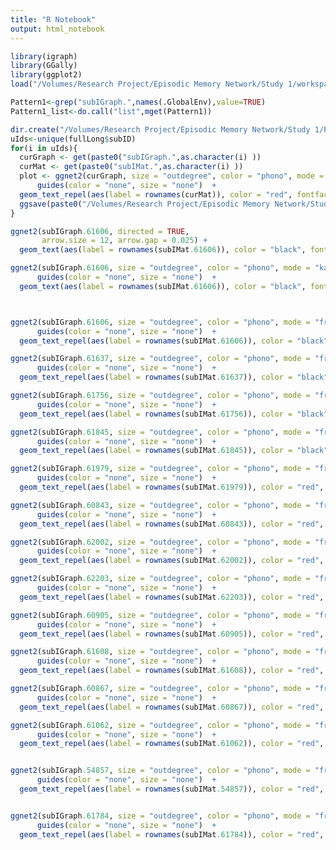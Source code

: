 ```yaml
---
title: "R Notebook"
output: html_notebook
---
```


```r
library(igraph)
library(GGally)
library(ggplot2)
load("/Volumes/Research Project/Episodic Memory Network/Study 1/workspace/idmWorkspace.RData")
```

```r
Pattern1<-grep("subIGraph.",names(.GlobalEnv),value=TRUE)
Pattern1_list<-do.call("list",mget(Pattern1))
```



```r
dir.create("/Volumes/Research Project/Episodic Memory Network/Study 1/Plots/")
uIds<-unique(fullLong$subID)
for(i in uIds){
  curGraph <- get(paste0("subIGraph.",as.character(i) ))
  curMat <- get(paste0("subIMat.",as.character(i) ))
  plot <- ggnet2(curGraph, size = "outdegree", color = "phono", mode = "fruchtermanreingold", directed=TRUE, arrow.size = 3.5, arrow.gap = 0.05, layout.exp = .65) + 
      guides(color = "none", size = "none")  +
  geom_text_repel(aes(label = rownames(curMat)), color = "red", fontface = "bold", size =2)
  ggsave(paste0("/Volumes/Research Project/Episodic Memory Network/Study 1/Plots/",i,"_net.png"), units="in", dpi=400, height=6, width=9)
}
```


```r

ggnet2(subIGraph.61606, directed = TRUE,
       arrow.size = 12, arrow.gap = 0.025) +
  geom_text(aes(label = rownames(subIMat.61606)), color = "black", fontface = "bold", size =2)

ggnet2(subIGraph.61606, size = "outdegree", color = "phono", mode = "kamadakawai", directed=T, layout.exp = .65) + 
      guides(color = "none", size = "none")  +
  geom_text(aes(label = rownames(subIMat.61606)), color = "black", fontface = "bold", size =2)



ggnet2(subIGraph.61606, size = "outdegree", color = "phono", mode = "fruchtermanreingold", directed=TRUE, arrow.size = 3.5, arrow.gap = 0.025, layout.exp = .65) + 
      guides(color = "none", size = "none")  +
  geom_text_repel(aes(label = rownames(subIMat.61606)), color = "black", fontface = "bold", size =2)
```

```r
ggnet2(subIGraph.61637, size = "outdegree", color = "phono", mode = "fruchtermanreingold", directed=TRUE, arrow.size = 3.5, arrow.gap = 0.025, layout.exp = .65) + 
      guides(color = "none", size = "none")  +
  geom_text_repel(aes(label = rownames(subIMat.61637)), color = "black", fontface = "bold", size =2)
```

```r
ggnet2(subIGraph.61756, size = "outdegree", color = "phono", mode = "fruchtermanreingold", directed=TRUE, arrow.size = 3.5, arrow.gap = 0.025, layout.exp = .65) + 
      guides(color = "none", size = "none")  +
  geom_text_repel(aes(label = rownames(subIMat.61756)), color = "black", fontface = "bold", size =2)
```

```r
ggnet2(subIGraph.61845, size = "outdegree", color = "phono", mode = "fruchtermanreingold", directed=TRUE, arrow.size = 3.5, arrow.gap = 0.025, layout.exp = .65) + 
      guides(color = "none", size = "none")  +
  geom_text_repel(aes(label = rownames(subIMat.61845)), color = "black", fontface = "bold", size =2)
```


```r
ggnet2(subIGraph.61979, size = "outdegree", color = "phono", mode = "fruchtermanreingold", directed=TRUE, arrow.size = 3.5, arrow.gap = 0.05, layout.exp = .65) + 
      guides(color = "none", size = "none")  +
  geom_text_repel(aes(label = rownames(subIMat.61979)), color = "red", fontface = "bold", size =2)
```

```r
ggnet2(subIGraph.60843, size = "outdegree", color = "phono", mode = "fruchtermanreingold", directed=TRUE, arrow.size = 3.5, arrow.gap = 0.05, layout.exp = .65) + 
      guides(color = "none", size = "none")  +
  geom_text_repel(aes(label = rownames(subIMat.60843)), color = "red", fontface = "bold", size =2)
```

```r
ggnet2(subIGraph.62002, size = "outdegree", color = "phono", mode = "fruchtermanreingold", directed=TRUE, arrow.size = 3.5, arrow.gap = 0.05, layout.exp = .65) + 
      guides(color = "none", size = "none")  +
  geom_text_repel(aes(label = rownames(subIMat.62002)), color = "red", fontface = "bold", size =2)
```

```r
ggnet2(subIGraph.62203, size = "outdegree", color = "phono", mode = "fruchtermanreingold", directed=TRUE, arrow.size = 3.5, arrow.gap = 0.05, layout.exp = .65) + 
      guides(color = "none", size = "none")  +
  geom_text_repel(aes(label = rownames(subIMat.62203)), color = "red", fontface = "bold", size =2)
```

```r
ggnet2(subIGraph.60905, size = "outdegree", color = "phono", mode = "fruchtermanreingold", directed=TRUE, arrow.size = 3.5, arrow.gap = 0.05, layout.exp = .65) + 
      guides(color = "none", size = "none")  +
  geom_text_repel(aes(label = rownames(subIMat.60905)), color = "red", fontface = "bold", size =2)
```

```r
ggnet2(subIGraph.61608, size = "outdegree", color = "phono", mode = "fruchtermanreingold", directed=TRUE, arrow.size = 3.5, arrow.gap = 0.05, layout.exp = .65) + 
      guides(color = "none", size = "none")  +
  geom_text_repel(aes(label = rownames(subIMat.61608)), color = "red", fontface = "bold", size =2)
```

```r
ggnet2(subIGraph.60867, size = "outdegree", color = "phono", mode = "fruchtermanreingold", directed=TRUE, arrow.size = 3.5, arrow.gap = 0.05, layout.exp = .65) + 
      guides(color = "none", size = "none")  +
  geom_text_repel(aes(label = rownames(subIMat.60867)), color = "red", fontface = "bold", size =2)
```

```r
ggnet2(subIGraph.61062, size = "outdegree", color = "phono", mode = "fruchtermanreingold", directed=TRUE, arrow.size = 3.5, arrow.gap = 0.05, layout.exp = .65) + 
      guides(color = "none", size = "none")  +
  geom_text_repel(aes(label = rownames(subIMat.61062)), color = "red", fontface = "bold", size =2)


ggnet2(subIGraph.54857, size = "outdegree", color = "phono", mode = "fruchtermanreingold", directed=TRUE, arrow.size = 3.5, arrow.gap = 0.05, layout.exp = .65) + 
      guides(color = "none", size = "none")  +
  geom_text_repel(aes(label = rownames(subIMat.54857)), color = "red", fontface = "bold", size =2)


ggnet2(subIGraph.61784, size = "outdegree", color = "phono", mode = "fruchtermanreingold", directed=TRUE, arrow.size = 3.5, arrow.gap = 0.05, layout.exp = .65) + 
      guides(color = "none", size = "none")  +
  geom_text_repel(aes(label = rownames(subIMat.61784)), color = "red", fontface = "bold", size =2)
```







